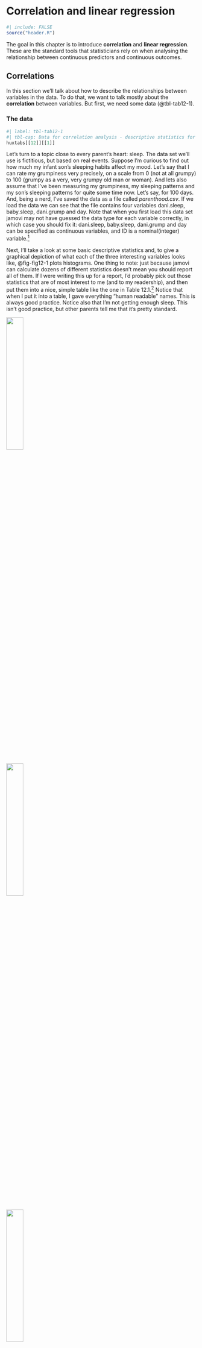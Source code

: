 \placetextbox{0.26}{0.06}{\scriptsize{©2025 D. Foxcroft and D. Navarro,}}
\placetextbox{0.20}{0.05}{\scriptsize{CC BY-NC 4.0}}
\placetextbox{0.70}{0.06}{\scriptsize{\url{https://doi.org/10.11647/OBP.0333/12}}}

# Correlation and linear regression {#sec-Correlation-and-linear-regression}

```r
#| include: FALSE
source("header.R")
```

The goal in this chapter is to introduce **correlation** and **linear regression**. These are the standard tools that statisticians rely on when analysing the relationship between continuous predictors and continuous outcomes.

## Correlations

In this section we'll talk about how to describe the relationships between variables in the data. To do that, we want to talk mostly about the **correlation** between variables. But first, we need some data (@tbl-tab12-1).

### The data

```r
#| label: tbl-tab12-1
#| tbl-cap: Data for correlation analysis - descriptive statistics for the *parenthood* data
huxtabs[[12]][[1]]
```

Let's turn to a topic close to every parent's heart: sleep. The data set we'll use is fictitious, but based on real events. Suppose I'm curious to find out how much my infant son's sleeping habits affect my mood. Let's say that I can rate my grumpiness very precisely, on a scale from 0 (not at all grumpy) to $100$ (grumpy as a very, very grumpy old man or woman). And lets also assume that I've been measuring my grumpiness, my sleeping patterns and my son's sleeping patterns for quite some time now. Let's say, for $100$ days. And, being a nerd, I've saved the data as a file called *parenthood.csv*. If we load the data we can see that the file contains four variables dani.sleep, baby.sleep, dani.grump and day. Note that when you first load this data set jamovi may not have guessed the data type for each variable correctly, in which case you should fix it: dani.sleep, baby.sleep, dani.grump and day can be specified as continuous variables, and ID is a nominal(integer) variable.[^12-correlation-and-linear-regression-1]

[^12-correlation-and-linear-regression-1]: I've noticed that in jamovi you can also specify an 'ID' variable type, but for our purposes it does not matter how we specify the ID variable as we won't be including it in any analyses.

Next, I'll take a look at some basic descriptive statistics and, to give a graphical depiction of what each of the three interesting variables looks like, @fig-fig12-1 plots histograms. One thing to note: just because jamovi can calculate dozens of different statistics doesn't mean you should report all of them. If I were writing this up for a report, I'd probably pick out those statistics that are of most interest to me (and to my readership), and then put them into a nice, simple table like the one in Table 12.1.[^12-correlation-and-linear-regression-2] Notice that when I put it into a table, I gave everything "human readable" names. This is always good practice. Notice also that I'm not getting enough sleep. This isn't good practice, but other parents tell me that it's pretty standard.

[^12-correlation-and-linear-regression-2]: Actually, even that table is more than I'd bother with. In practice most people pick one measure of central tendency, and one measure of variability only.

::: {#fig-fig12-1 layout-ncol="3" layout-valign="bottom" width="90%"}
![](images/fig12-1a.png){#fig-fig12-1a fig-align="left" fig-alt="A histogram displaying the density distribution of baby sleep durations. The bars range from about 3.5 to 12.5 hours of sleep. There is a higher concentration of data points between 7 and 10 hours. The y-axis is labeled 'density' and the x-axis is labeled 'baby.sleep'." width="30%"}

![](images/fig12-1b.png){#fig-fig12-1b fig-align="left" fig-alt="A histogram with labelled axes 'density' on the y-axis and 'dan.sleep' on the x-axis. The histogram has bars of varying heights, peaking between the values 6 and 7 on the x-axis. The bars are shaded in light blue. The background is black." width="30%"}

![](images/fig12-1c.png){#fig-fig12-1c fig-align="left" fig-alt="A histogram displays the density of data points for the variable 'dan.grump'. The x-axis ranges from 40 to 90, and the y-axis is labeled 'density'. The bars show a distribution peaking around 60 and tapering off towards the lower and higher ends." width="30%"}

Histograms from jamovi for the three interesting variables in the *parenthood* data set
:::

### The strength and direction of a relationship

We can draw scatterplots to give us a general sense of how closely related two variables are. Ideally though, we might want to say a bit more about it than that. For instance, let's compare the relationship between baby.sleep and dani.grump (@fig-fig12-1a), left, with that between dani.sleep and dani.grump (@fig-fig12-1b), right. When looking at these two plots side by side, it's clear that the relationship is qualitatively the same in both cases: more sleep equals less grump! However, it's also pretty obvious that the relationship between dani.sleep and dani.grump is stronger than the relationship between baby.sleep and dani.grump. The plot on the right is "neater" than the one on the left. What it feels like is that if you want to predict what my mood is, it'd help you a little bit to know how many hours my son slept, but it'd be more helpful to know how many hours I slept.

::: {#fig-fig12-2 layout-ncol="2" layout-valign="bottom" width="90%"}
![](images/fig12-2a.png){#fig-fig12-2a fig-align="left" fig-alt="Scatter plot showing the relationship between 'Baby sleep (hours)' on the x-axis and 'My grumpiness' on the y-axis. The trend indicates that as the baby sleeps more, grumpiness decreases." width="45%"}

![](images/fig12-2b.png){#fig-fig12-2b fig-align="left" fig-alt="A scatter plot titled 'My grumpiness vs. My sleep (hours)'. The x-axis is labeled 'My sleep (hours)' ranging from 5 to 9, and the y-axis is labeled 'My grumpiness' ranging from 40 to 90. The data points show a negative correlation between sleep and grumpiness." width="45%"}

Scatterplots from jamovi showing the relationship between baby.sleep and dani.grump (left) and the relationship between dani.sleep and dani.grump (right)
:::

In contrast, let's consider the two scatterplots shown in @fig-fig12-3. If we compare the scatterplot of "baby.sleep v dani.grump" (left) to the scatterplot of "baby.sleep v dani.sleep" (right), the overall strength of the relationship is the same, but the direction is different. That is, if my son sleeps more, I get more sleep (positive relationship, right-hand side), but if he sleeps more then I get less grumpy (negative relationship, left-hand side).


::: {#fig-fig12-3 layout-ncol="2" layout-valign="bottom" width="90%"}

![](images/fig12-2a.png){#fig-fig12-3a fig-align="left" fig-alt="Scatter plot showing the relationship between 'Baby sleep (hours)' on the x-axis and 'My grumpiness' on the y-axis. The trend indicates that as the baby sleeps more, grumpiness decreases." width="45%"}

![](images/fig12-3b.png){#fig-fig12-3b fig-align="left" fig-alt="Scatter plot showing the relationship between 'Baby sleep (hours)' on the x-axis and 'My sleep (hours)' on the y-axis. Data points indicate that as the baby's sleep increases from 5 to 12.5 hours, the parent's sleep also tends to increase from 5 to 9 hours." width="45%"}

Scatterplots from jamovi showing the relationship between baby.sleep and dani.grump (left), as compared to the relationship between baby.sleep and dani.sleep (right)
:::


### The correlation coefficient

We can make these ideas a bit more explicit by introducing the idea of a **correlation coefficient** (or, more specifically, Pearson's correlation coefficient), which is traditionally denoted as r. The correlation coefficient between two variables $X$ and $Y$ (sometimes denoted $r_{XY}$ ), which we'll define more precisely in the next section, is a measure that varies from -1 to 1. When $r = -1$ it means that we have a perfect negative relationship, and when $r = 1$ it means we have a perfect positive relationship. When $r = 0$, there's no relationship at all. If you look at @fig-fig12-4, you can see several plots showing what different correlations look like.

\[Additional technical detail[^12-correlation-and-linear-regression-3]\]

[^12-correlation-and-linear-regression-3]: The formula for the Pearson's correlation coefficient can be written in several different ways. I think the simplest way to write down the formula is to break it into two steps. Firstly, let's introduce the idea of a **covariance**. The covariance between two variables $X$ and $Y$ is a generalisation of the notion of the variance and is a mathematically simple way of describing the relationship between two variables that isn't terribly informative to humans: $$Cov(X,Y)=\frac{1}{N-1}\sum_{i=1}^N(X_i-\bar{X})(Y_i-\bar{Y})$$ Because we're multiplying (i.e., taking the "product" of) a quantity that depends on X by a quantity that depends on Y and then averaging,$^a$ you can think of the formula for the covariance as an "average cross product" between $X$ and $Y$. The covariance has the nice property that, if $X$ and $Y$ are entirely unrelated, then the covariance is exactly zero. If the relationship between them is positive (in the sense shown in @fig-fig12-4 then the covariance is also positive, and if the relationship is negative then the covariance is also negative. In other words, the covariance captures the basic qualitative idea of correlation. Unfortunately, the raw magnitude of the covariance isn't easy to interpret as it depends on the units in which $X$ and $Y$ are expressed and, worse yet, the actual units that the covariance itself is expressed in are really weird. For instance, if $X$ refers to the dani.sleep variable (units: hours) and $Y$ refers to the dani.grump variable (units: grumps), then the units for their covariance are $hours \times grumps$. And I have no freaking idea what that would even mean. The Pearson correlation coefficient r fixes this interpretation problem by standardising the covariance, in pretty much the exact same way that the *z*-score standardises a raw score, by dividing by the standard deviation. However, because we have two variables that contribute to the covariance, the standardisation only works if we divide by both standard deviations.$^b$ In other words, the correlation between $X$ and $Y$ can be written as follows: $$r_{XY}=\frac{Cov(X,Y)}{\hat{\sigma}_X\hat{\sigma}_Y}$$<br />---<br />$^a$ Just like we saw with the variance and the standard deviation, in practice we divide by $N - 1$ rather than $N$. <br /> $^b$ This is an oversimplification, but it'll do for our purposes.

```r
#| label: fig-fig12-4
#| fig-height: 7
#| fig-cap: Illustration of the effect of varying the strength and direction of a correlation. In the left-hand column, the correlations are $0, .33, .66$ and $1$. In the right-hand column, the correlations are $0, -.33, -.66$ and $-1$
#| fig-alt: Scatter plots are shown with varying degrees of positive and negative correlations. Positive correlations:- 0, 0.33, 0.66, and 1. Negative correlations:- 0, -0.33, -0.66, and -1. 0 shows no correlation, and 1, -1 show perfect correlations

onePlot <- function( r,n=100 ) {
	sigma <- cbind( c(1,r), c(r,1))
	X <- MASS::mvrnorm(n,c(0,0),sigma, empirical=FALSE)
	ggplot(data.frame(X), aes(x=X[,1], y=X[,2])) +
	  geom_point(col=blueshade, size=.5) +
	  ylab(r) +
	  theme_classic() +
	  theme(
	    axis.text.y = element_blank(),
	    axis.title.y = element_text(vjust=0.5, size=12, angle = 0),
	    axis.ticks.y = element_blank(),
	    axis.line.y = element_blank(),
	    axis.text.x = element_blank(),
	    axis.title.x = element_blank(),
	    axis.ticks.x = element_blank(),
	    axis.line.x = element_blank(),
	    plot.background = element_rect(color = "lightgrey", linewidth = 0.4))
}

onePlot_out <- lapply(c(0, .33, -.33, .66, -.66, 1, -1), function(r)  {
	onePlot(r)
})

tgrob <- ggpubr::text_grob("Positive Correlations", hjust=0.7, vjust=0.7)
plot_01 <- ggpubr::as_ggplot(tgrob)
tgrob <- ggpubr::text_grob("Negative Correlations", hjust=0.7, vjust=0.7)
plot_02 <- ggpubr::as_ggplot(tgrob)



library(patchwork)

theme_border <- theme_gray() +
  theme(plot.background = element_rect(fill = NA, colour = 'black', linewidth = 4))
p1 <- plot_01 + onePlot_out[[1]] + onePlot_out[[2]] + onePlot_out[[4]] + onePlot_out[[6]] +
  plot_layout(ncol = 1, heights = c(1, 4, 4, 4, 4)) + plot_annotation(theme = theme_border)

p2 <- plot_02 +onePlot_out[[1]] + onePlot_out[[3]] + onePlot_out[[5]] + onePlot_out[[7]] +
    plot_layout(ncol = 1, heights = c(1, 4, 4, 4, 4)) + plot_annotation(theme = theme_border)

p3 <- p1 | p2 + plot_annotation(theme = theme_border)
p3

```

By standardising the covariance, not only do we keep all of the nice properties of the covariance discussed earlier, but the actual values of r are on a meaningful scale: r = 1 implies a perfect positive relationship and $r = -1$ implies a perfect negative relationship. I'll expand a little more on this point later, in the section on [Interpreting a correlation]. But before I do, let's look at how to calculate correlations in jamovi.

### Calculating correlations in jamovi

Calculating correlations in jamovi can be done by clicking on the 'Regression' -- 'Correlation Matrix' button. Transfer all four continuous variables across into the box on the right to get the output in @fig-fig12-5.

```r
#| label: fig-fig12-5
#| classes: .enlarge-image
#| fig-cap: A jamovi screenshot showing correlations between variables in the *parenthood.csv* file
#| fig-alt: A jamovi screenshot showing data analysis tools. The main focus is on a Correlation Matrix section with variable labels such as "dan sleep," "baby sleep," and "dan grump." Options for Pearson correlation, significance reporting, and confidence intervals are visible.
knitr::include_graphics("images/fig12-5.png")
```

### Interpreting a correlation

Naturally, in real life you don't see many correlations of $1$. So how should you interpret a correlation of, say, r = $.4$? The honest answer is that it really depends on what you want to use the data for, and on how strong the correlations in your field tend to be. A friend of mine in engineering once argued that any correlation less than $.95$ is completely useless (I think he was exaggerating, even for engineering). On the other hand, there are real cases, even in psychology, where you should really expect correlations that strong. For instance, one of the benchmark data sets used to test theories of how people judge similarities is so clean that any theory that can't achieve a correlation of at least $.9$ really isn't deemed to be successful. However, when looking for (say) elementary correlates of intelligence (e.g., inspection time, response time), if you get a correlation above $.3$ you're doing very very well. In short, the interpretation of a correlation depends a lot on the context. That said, the rough guide in @tbl-tab12-2 is pretty typical.

```r
#| label: tbl-tab12-2
#| tbl-cap: A rough guide to interpreting correlations
huxtabs[[12]][[2]] |>
  add_footnote(text = "*Note that I say a rough guide. There aren't hard and fast rules for what counts as strong or weak relationships. It depends on the context") |>
  set_number_format(value = 2) |>
  set_italic(row=12,,value=TRUE) |>
  set_font_size(row=10,,value=10)

```

However, something that can never be stressed enough is that you should always look at the scatterplot before attaching any interpretation to the data. A correlation might not mean what you think it means. The classic illustration of this is "Anscombe's Quartet" [@Anscombe1973], a collection of four data sets. Each data set has two variables, an $X$ and a $Y$. For all four data sets the mean value for $X$ is $9$ and the mean for $Y$ is $7.5$. The standard deviations for all $X$ variables are almost identical, as are those for the Y variables. And in each case the correlation between $X$ and $Y$ is $r = 0.816$. You can verify this yourself, since I happen to have saved it in a file called *anscombe.csv*.

You'd think that these four data sets would look pretty similar to one another. They do not. If we draw scatterplots of $X$ against $Y$ for all four variables, as shown in @fig-fig12-6, we see that all four of these are spectacularly different to each other. The lesson here, which so very many people seem to forget in real life, is "always graph your raw data" (see @sec-Drawing-graphs).

::: {#fig-fig12-6 layout-nrow=2 width=90%}

![](images/fig12-6a.png){fig-alt="A scatter plot with points showing a positive correlation between X1 and Y1. The X-axis (X1) ranges from 4 to 12, and the Y-axis (Y1) ranges from 4 to 12. Points are mostly clustered in the middle to upper right regions of the graph." width="45%"}
![](images/fig12-6b.png){fig-alt="A scatter plot with X2 on the X-axis (ranging from 4 to 14) and Y2 on the Y-axis (ranging from 2 to 9). The data points depict a parabolic distribution, peaking around X2 value of 10 and Y2 value of 8, and tapering off towards both ends of the X-axis." width="45%"}
![](images/fig12-6c.png){fig-alt="A scatter plot showing a trend of increasing values. The x-axis is labeled 'X3' ranging from 5 to 13, and the y-axis is labeled 'Y3' ranging from 5 to 13. Points form a slightly curved upward trajectory." width="45%"}
![](images/fig12-6d.png){fig-alt="A scatter plot showing points concentrated near the left side of the graph. The x-axis is labeled 'X4' and ranges from 7.5 to 17.5. The y-axis is labeled 'Y4' and ranges from 5 to 12. There is one outlier in the upper right corner at approximately (19, 11.5)." width="45%"}

Anscombe's quartet scatterplots in jamovi. All four of these data sets have a Pearson correlation of $r$ = .816, but they are qualitatively different from one another

:::

### Spearman's rank correlations

The Pearson correlation coefficient is useful for a lot of things, but it does have shortcomings. One issue in particular stands out: what it actually measures is the strength of the linear relationship between two variables. In other words, what it gives you is a measure of the extent to which the data all tend to fall on a single, perfectly straight line. Often, this is a pretty good approximation to what we mean when we say "relationship", and so the Pearson correlation is a good thing to calculate. Sometimes though, it isn't.

One very common situation where the Pearson correlation isn't quite the right thing to use arises when an increase in one variable $X$ really is reflected in an increase in another variable Y , but the nature of the relationship isn't necessarily linear. An example of this might be the relationship between effort and reward when studying for an exam. If you put zero effort ($X$) into learning a subject then you should expect a grade of $0\%$ ($Y$). However, a little bit of effort will cause a massive improvement. Just turning up to lectures means that you learn a fair bit, and if you just turn up to classes and scribble a few things down your grade might rise to 35%, all without a lot of effort. However, you just don't get the same effect at the other end of the scale. As everyone knows, it takes a lot more effort to get a grade of $90\%$ than it takes to get a grade of $55\%$. What this means is that, if I've got data looking at study effort and grades, there's a pretty good chance that Pearson correlations will be misleading.

To illustrate, consider the data plotted in @fig-fig12-7, showing the relationship between hours worked and grade received for 10 students taking some class. The curious thing about this (highly fictitious) data set is that increasing your effort always increases your grade. It might be by a lot or it might be by a little, but increasing effort will never decrease your grade. If we run a standard Pearson correlation, it shows a strong relationship between hours worked and grade received, with a correlation coefficient of $0.91$. However, this doesn't actually capture the observation that increasing hours worked always increases the grade. There's a sense here in which we want to be able to say that the correlation is perfect but for a somewhat different notion of what a "relationship" is. What we're looking for is something that captures the fact that there is a perfect **ordinal relationship** here. That is, if student 1 works more hours than student 2, then we can guarantee that student 1 will get the better grade. That's not what a correlation of $r = .91$ says at all.

```r
#| label: fig-fig12-7
#| fig-cap: The relationship between hours worked and grade received for a toy data set consisting of only 10 students (each dot corresponds to one student). The line through the middle shows the linear relationship between the two variables. This produces a strong Pearson correlation of $r = .91$. However, the interesting thing to note here is that there's actually a perfect monotonic relationship between the two variables. In this toy example, increasing the hours worked always increases the grade received, as illustrated by the solid line. This is reflected in a Spearman correlation of $\rho = 1$. With such a small data set, however, it's an open question as to which version better describes the actual relationship involved
#| fig-alt: A scatter plot with a trend line. The x-axis is labeled "hours" and the y-axis is labeled "grade." Dots represent data points, showing a positive correlation between hours studied and grade achieved, with the trend line ascending from the bottom-left to top-right.

knitr::include_graphics("images/fig12-7.png")
```

How should we address this? Actually, it's really easy. If we're looking for ordinal relationships all we have to do is treat the data as if it were ordinal scale! So, instead of measuring effort in terms of "hours worked", lets rank all $10$ of our students in order of hours worked. That is, student $1$ did the least work out of anyone ($2$ hours) so they get the lowest rank (rank = $1$). Student $4$ was the next laziest, putting in only $6$ hours of work over the whole semester, so they get the next lowest rank (rank = $2$). Notice that I'm using "rank =1" to mean "low rank". Sometimes in everyday language we talk about "rank = $1$" to mean "top rank" rather than "bottom rank". So be careful, you can rank "from smallest value to largest value" (i.e., small equals rank $1$) or you can rank "from largest value to smallest value" (i.e., large equals rank 1). In this case, I'm ranking from smallest to largest, but as it's really easy to forget which way you set things up you have to put a bit of effort into remembering!

Okay, so let's have a look at our students when we rank them from worst to best in terms of effort and reward @tbl-tab12-3.

```r
#| label: tbl-tab12-3
#| tbl-cap: Students ranked in terms of effort and reward
huxtabs[[12]][[3]]
```

Hmm. These are identical. The student who put in the most effort got the best grade, the student with the least effort got the worst grade, etc. As the table above shows, these two rankings are identical, so if we now correlate them we get a perfect relationship, with a correlation of 1.0.

What we've just re-invented is **Spearman's rank order correlation**, usually denoted $\rho$ to distinguish it from the Pearson correlation r. We can calculate Spearman's $\rho$ using jamovi simply by clicking the 'Spearman' check box in the 'Correlation Matrix' screen.

## Scatterplots

**Scatterplots** are a simple but effective tool for visualising the relationship between two variables, like we saw with the figures in the section on [Correlations]. It's this latter application that we usually have in mind when we use the term "scatterplot". In this kind of plot each observation corresponds to one dot. The horizontal location of the dot plots the value of the observation on one variable, and the vertical location displays its value on the other variable. In many situations you don't really have a clear opinion about what the causal relationship is (e.g., does A cause B, or does B cause A, or does some other variable C control both A and B). If that's the case, it doesn't really matter which variable you plot on the x-axis and which one you plot on the y-axis. However, in many situations you do have a pretty strong idea which variable you think is most likely to be causal, or at least you have some suspicions in that direction. If so, then it's conventional to plot the cause variable on the x-axis, and the effect variable on the y-axis. With that in mind, let's look at how to draw scatterplots in jamovi, using the same *parenthood*data set (i.e. *parenthood.csv*) that I used when introducing correlations.

Suppose my goal is to draw a scatterplot displaying the relationship between the amount of sleep that I get (dani.sleep) and how grumpy I am the next day (dani.grump). There are two different ways in which we can use jamovi to get the plot that we're after. The first way is to use the 'Plot' option under the 'Regression' -- 'Correlation Matrix' button, giving us the output shown in @fig-fig12-8. Note that jamovi draws a line through the points, we'll come onto this a bit later in the section on [What is a linear regression model?]. Plotting a scatterplot in this way also allows you to specify 'Densities for variables' and this option adds a density curve showing how the data in each variable is distributed.

```r
#| label: fig-fig12-8
#| classes: .enlarge-image
#| fig-cap: Scatterplot via the 'Correlation Matrix' command in jamovi
#| fig-alt: A jamovi screenshot displaying a correlation matrix analysis. The analysis examines the variables "dan.sleep" and "dan.grump" with options for Pearson and Spearman correlations, covariance, and testing hypotheses. A scatter plot and density plots of the variables are shown.
knitr::include_graphics("images/fig12-8.png")
```

The second way do to it is to use one of the jamovi add-on modules. This module is called 'scatr' and you can install it by clicking on the large '$+$' icon in the top right of the jamovi screen, opening the jamovi library, scrolling down until you find 'scatr' and clicking 'install'. When you have done this, you will find a new 'Scatterplot' command available under the 'Exploration' button. This plot is a bit different than the first way, see @fig-fig12-9, but the important information is the same.

```r
#| label: fig-fig12-9
#| fig-cap: Scatterplot via the 'scatr' add-on module in jamovi
#| fig-alt: A scatter plot showing the relationship between 'dan.grump' and 'dan.sleep'. The x-axis represents 'dan.sleep' ranging from 5 to 9, and the y-axis represents 'dan.grump' ranging from 40 to 90. Data points trend downwards, indicating a negative correlation.
knitr::include_graphics("images/fig12-9.png")
```

### More elaborate options

Often you will want to look at the relationships between several variables at once, using a **scatterplot matrix** (in jamovi via the 'Correlation Matrix' -- 'Plot' command). Just add another variable, for example baby.sleep to the list of variables to be correlated, and jamovi will create a scatterplot matrix for you, just like the one in @fig-fig12-10.

```r
#| label: fig-fig12-10
#| fig-cap: A matrix of scatterplots produced using jamovi
#| fig-alt: A series of scatter plots arranged in a matrix format showing correlations between variables:- dan.sleep, dan.grump, and baby.sleep. Each plot has points and trend lines with grey confidence intervals. The correlation coefficients are labeled on the plots.
knitr::include_graphics("images/fig12-10.png")
```

## What is a linear regression model?

Stripped to its bare essentials, linear regression models are basically a slightly fancier version of the Pearson correlation (see [Correlations]), though as we'll see regression models are much more powerful tools.

Since the basic ideas in regression are closely tied to correlation, we'll return to the *parenthood.csv* file that we were using to illustrate how correlations work. Recall that, in this data set we were trying to find out why Dani is so very grumpy all the time and our working hypothesis was that I'm not getting enough sleep. We drew some scatterplots to help us examine the relationship between the amount of sleep I get and my grumpiness the following day, as in @fig-fig12-9, and as we saw previously this corresponds to a correlation of $r = -.90$, but what we find ourselves secretly imagining is something that looks closer to @fig-fig12-11 (a). That is, we mentally draw a straight line through the middle of the data. In statistics, this line that we're drawing is called a **regression line**. Notice that, since we're not idiots, the regression line goes through the middle of the data. We don't find ourselves imagining anything like the rather silly plot shown in @fig-fig12-11 (b).

```r
#| label: fig-fig12-11
#| fig-cap: Panel (a) shows the sleep-grumpiness scatterplot from @fig-fig12-9 with the best fitting regression line drawn over the top. Not surprisingly, the line goes through the middle of the data. In contrast, panel (b) shows the same data, but with a very poor choice of regression line drawn over the top
#| fig-alt: Two scatter plots compare the fitting of regression lines to the relationship between sleep hours and grumpiness. The left plot shows a strong negative correlation with a steep regression line; the right plot shows a weaker fit and a flatter regression line.

load("data_and_tables/parenthood.Rdata")

p1 <- ggplot(parenthood, aes(dan.sleep, dan.grump)) +
  geom_point(col="darkgrey") +
  geom_smooth(method='lm', se = F, col=blueshade, linewidth=1) +
  ggtitle("The Best Fitting\nRegression Line") +
  xlab("My sleep (hours)\n\n(a)") +
  ylab("My grumpiness (0-100)") +
  theme_classic()

p2 <- ggplot(parenthood, aes(dan.sleep, dan.grump)) +
  geom_point(col="darkgrey") +
  geom_abline(intercept = 80, slope = -3, col=blueshade, linewidth=1) +
  ggtitle("Not The Best Fitting\nRegression Line!") +
  xlab("My sleep (hours)\n\n(b)") +
  ylab("My grumpiness (0-100)") +
  theme_classic()

gridExtra::grid.arrange(p1,p2, ncol=2)

```

This is not highly surprising. The line that I've drawn in @fig-fig12-11 (b) doesn't "fit" the data very well, so it doesn't make a lot of sense to propose it as a way of summarising the data, right? This is a very simple observation to make, but it turns out to be very powerful when we start trying to wrap just a little bit of maths around it. To do so, let's start with a refresher of some high school maths. The formula for a straight line is usually written like this:
$$y=a+bx$$

The two variables are $x$ and $y$, and we have two coefficients, $a$ and $b$.[^12-correlation-and-linear-regression-4] The coefficient $a$ represents the y-intercept of the line, and coefficient $b$ represents the slope of the line. The intercept is interpreted as "the value of y that you get when $x = 0$". Similarly, a slope of b means that if you increase the x-value by 1 unit, then the y-value goes up by b units, and a negative slope means that the y-value would go down rather than up. We use the exact same formula for a regression line. If $Y$ is the outcome variable (the DV) and $X$ is the predictor variable (the $IV$), then the formula that describes our regression is written like this

[^12-correlation-and-linear-regression-4]: Also sometimes written as $y = mx + c$ where $m$ is the slope coefficient and $c$ is the intercept (constant) coefficient:
$$\hat{Y}_i=b_0+b_1X_i$$

Hmm. Looks like the same formula, but there's some extra frilly bits in this version. Let's make sure we understand them. Firstly, notice that I've written $X_i$ and $Y_i$ rather than just plain old $X$ and $Y$ . This is because we want to remember that we're dealing with actual data. In this equation, $X_i$ is the value of predictor variable for the ith observation (i.e., the number of hours of sleep that I got on day i of my little study), and $Y_i$ is the corresponding value of the outcome variable (i.e., my grumpiness on that day). And although I haven't said so explicitly in the equation, what we're assuming is that this formula works for all observations in the data set (i.e., for all i). Secondly, notice that I wrote $\hat{Y}_i$ and not $Y_i$ . This is because we want to make the distinction between the actual data $Y_i$, and the estimate $\hat{Y}_i$ (i.e., the prediction that our regression line is making). Thirdly, I changed the letters used to describe the coefficients from a and $b$ to $b_0$ and $b_1$. That's just the way that statisticians like to refer to the coefficients in a regression model. I've no idea why they chose b, but that's what they did. In any case $b_0$ always refers to the intercept term, and $b_1$ refers to the slope.

Excellent, excellent. Next, I can't help but notice that, regardless of whether we're talking about the good regression line or the bad one, the data don't fall perfectly on the line. Or, to say it another way, the data $Y_i$ are not identical to the predictions of the regression model $\hat{Y}_i$. Since statisticians love to attach letters, names and numbers to everything, let's refer to the difference between the model prediction and that actual data point as a residual, and we'll refer to it as $\epsilon_i$.[^12-correlation-and-linear-regression-5] Written using mathematics, the residuals are defined as

[^12-correlation-and-linear-regression-5]: The $\epsilon$ symbol is the Greek letter epsilon. It's traditional to use $\epsilon_i$ or $e_i$ to denote a residual: $$\epsilon_i=Y_i-\hat{Y}_i$$
which in turn means that we can write down the complete linear regression model as:
$$Y_i=b_0+b_1X_i+\epsilon_i$$

## Estimating a linear regression model

Okay, now let's redraw our pictures but this time I'll add some lines to show the size of the residual for all observations. When the regression line is good, our residuals (the lengths of the solid black lines) all look pretty small, as shown in @fig-fig12-12 (a), but when the regression line is a bad one the residuals are a lot larger, as you can see from looking at @fig-fig12-12 (b). Hmm. Maybe what we "want" in a regression model is *small* residuals. Yes, that does seem to make sense. In fact, I think I'll go so far as to say that the "best fitting" regression line is the one that has the smallest residuals. Or, better yet, since statisticians seem to like to take squares of everything why not say that:

> The estimated regression coefficients, $\hat{b}_0$ and $\hat{b}_1$, are those that minimise the sum of the squared residuals, which we could either write as $\sum_i (Y_i - \hat{Y}_i)^2$ or as $\sum_i \epsilon_i^2$.

```r
#| label: fig-fig12-12
#| fig-cap: A depiction of the residuals associated with the best fitting regression line (panel a), and the residuals associated with a poor regression line (panel b). The residuals are much smaller for the good regression line. Again, this is no surprise given that the good line is the one that goes right through the middle of the data
#| fig-alt: Two scatter plots side by side, both displaying "Grumpiness vs. Sleep" with sleep hours (x-axis) ranging from 0 to 9 and grumpiness (y-axis) ranging from 0 to 100. Each plot has a blue regression line showing a negative correlation. The left plot is labeled "Close tc" and the right plot "Distant tc".


load("data_and_tables/parenthood.Rdata")
fit <- lm(data=parenthood, dan.grump ~ dan.sleep)
parenthood$predicted <- stats::predict(fit)
parenthood$residuals <- stats::residuals(fit)
parenthood <- parenthood |> dplyr::select(dan.grump, dan.sleep, predicted, residuals)
mydat <- parenthood |> tidyr::gather(key = "grp", value = "x", -1, -predicted, -residuals)

p1 <- ggplot(mydat, aes(x = x, y = dan.grump)) +
  stat_smooth(method = "lm", colour = blueshade, se = F) +
  geom_segment(aes(xend = x, yend = predicted), colour = "grey50", alpha = .7) +
  geom_point(aes(fill = residuals), colour = "grey50") +
  ggtitle("Regression Line\nClose to the Data") +
  xlab("My sleep (hours)\n\n(a)") +
  ylab("My grumpiness (0-100)") +
  guides(fill = "none")  +
  theme_classic()


parenthood$predicted <- with(parenthood, predicted <- 80 + -3*dan.sleep)
parenthood$residuals <- with(parenthood, residuals <- dan.sleep - predicted)
parenthood <- parenthood |> dplyr::select(dan.grump, dan.sleep, predicted, residuals)
mydat <- parenthood |> tidyr::gather(key = "grp", value = "x", -1, -predicted, -residuals)

p2 <- ggplot(mydat, aes(x = x, y = dan.grump)) +
  geom_abline(intercept = 80, slope = -3, col=blueshade, linewidth=1) +
  geom_segment(aes(xend = x, yend = predicted), colour = "grey50", alpha = .7) +
  geom_point(aes(fill = residuals), colour = "grey50") +
  ggtitle("Regression Line\nDistant from the Data") +
  xlab("My sleep (hours)\n\n(a)") +
  ylab("My grumpiness (0-100)") +
  guides(fill = "none") +
  theme_classic()

gridExtra::grid.arrange(p1,p2, ncol=2)

```

Yes, yes that sounds even better. And since I've indented it like that, it probably means that this is the right answer. And since this is the right answer, it's probably worth making a note of the fact that our regression coefficients are estimates (we're trying to guess the parameters that describe a population!), which is why I've added the little hats, so that we get $\hat{b}_0$ and $\hat{b}_1$ rather than $b_0$ and $b_1$. Finally, I should also note that, since there's actually more than one way to estimate a regression model, the more technical name for this estimation process is **ordinary least squares (OLS) regression**.

At this point, we now have a concrete definition for what counts as our "best" choice of regression coefficients, $\hat{b}_0$ and $\hat{b}_1$. The natural question to ask next is, if our optimal regression coefficients are those that minimise the sum squared residuals, how do we find these wonderful numbers? The actual answer to this question is complicated and doesn't help you understand the logic of regression.[^12-correlation-and-linear-regression-6] This time I'm going to let you off the hook. Instead of showing you the long and tedious way first and then "revealing" the wonderful shortcut that jamovi provides, let's cut straight to the chase and just use jamovi to do all the heavy lifting.

[^12-correlation-and-linear-regression-6]: Or at least, I'm assuming that it doesn't help most people. But on the off chance that someone reading this is a proper kung fu master of linear algebra (and to be fair, I always have a few of these people in my intro stats class), it will help you to know that the solution to the estimation problem turns out to be $\hat{b} = (X^{'}X)^{-1}X^{'}y$, where $\hat{b}$ is a vector containing the estimated regression coefficients, $X$ is the "design matrix" that contains the predictor variables (plus an additional column containing all ones; strictly $X$ is a matrix of the regressors, but I haven't discussed the distinction yet), and $y$ is a vector containing the outcome variable. For everyone else, this isn't exactly helpful and can be downright scary. However, since quite a few things in linear regression can be written in linear algebra terms, you'll see a bunch of footnotes like this one in this chapter. If you can follow the maths in them, great. If not, ignore it.

### Linear regression in jamovi

To run my linear regression, open up the 'Regression' -- 'Linear Regression' analysis in jamovi, using the *parenthood.csv* data file. Then specify dani.grump as the 'Dependent Variable' and dani.sleep as the variable entered in the 'Covariates' box. This gives the results shown in @fig-fig12-13, showing an intercept $\hat{b}_0 = 125.96$ and the slope $\hat{b}_1 = -8.94$. In other words, the best fitting regression line that I plotted in @fig-fig12-11 has this formula:
$$\hat{Y}_i=125.96+(-8.94 X_i)$$

```r
#| label: fig-fig12-13
#| classes: .enlarge-image
#| fig-cap: A jamovi screenshot showing a simple linear regression analysis
#| fig-alt: A jamovi screenshot showing the interface for conducting linear regression analysis. The interface includes sections for selecting variables, setting covariates and factors, and viewing results such as model fit measures and coefficients.
knitr::include_graphics("images/fig12-13.png")
```

### Interpreting the estimated model

The most important thing to be able to understand is how to interpret these coefficients. Let's start with $\hat{b}_1$, the slope. If we remember the definition of the slope, a regression coefficient of $\hat{b}_1 = -8.94$ means that if I increase $X_i$ by 1, then I'm decreasing $Y_i$ by 8.94. That is, each additional hour of sleep that I gain will improve my mood, reducing my grumpiness by 8.94 grumpiness points. What about the intercept? Well, since $\hat{b}_0$ corresponds to "the expected value of $Y_i$ when $X_i$ equals 0", it's pretty straightforward. It implies that if I get zero hours of sleep ($X_i = 0$) then my grumpiness will go off the scale, to an insane value of ($Y_i = 125.96$). Best to be avoided, I think.

## Multiple linear regression

The simple linear regression model that we've discussed up to this point assumes that there's a single predictor variable that you're interested in, in this case dani.sleep. In fact, up to this point every statistical tool that we've talked about has assumed that your analysis uses one predictor variable and one outcome variable. However, in many (perhaps most) research projects you actually have multiple predictors that you want to examine. If so, it would be nice to be able to extend the linear regression framework to be able to include multiple predictors. Perhaps some kind of **multiple regression** model would be in order?

Multiple regression is conceptually very simple. All we do is add more terms to our regression equation. Let's suppose that we've got two variables that we're interested in; perhaps we want to use both dani.sleep and baby.sleep to predict the dani.grump variable. As before, we let $Y_{i}$ refer to my grumpiness on the i-th day. But now we have two \$ X \$ variables: the first corresponding to the amount of sleep I got and the second corresponding to the amount of sleep my son got. So we'll let $X_{i1}$ refer to the hours I slept on the i-th day and $X_{i2}$ refers to the hours that the baby slept on that day. If so, then we can write our regression model like this:
$$Y_i=b_0+b_1X_{i1}+b_2X_{i2}+\epsilon_i$$

As before, $\epsilon_i$ is the residual associated with the i-th observation, $\epsilon_i = Y_i - \hat{Y}_i$. In this model, we now have three coefficients that need to be estimated: $b_0$ is the intercept, $b_1$ is the coefficient associated with my sleep, and $b_2$ is the coefficient associated with my son's sleep. However, although the number of coefficients that need to be estimated has changed, the basic idea of how the estimation works is unchanged: our estimated coefficients $\hat{b}_0$, $\hat{b}_1$ and $\hat{b}_2$ are those that minimise the sum squared residuals.

### Doing it in jamovi

Multiple regression in jamovi is no different to simple regression. All we have to do is add additional variables to the 'Covariates' box in jamovi. For example, if we want to use both dani.sleep and baby.sleep as predictors in our attempt to explain why I'm so grumpy, then move baby.sleep across into the 'Covariates' box alongside dani.sleep. By default, jamovi assumes that the model should include an intercept. The coefficients we get this time are shown in @tbl-tab12-4.

```r
#| label: tbl-tab12-4
#| tbl-cap: Adding multiple variables as predictors in a regression
huxtabs[[12]][[4]]
```

The coefficient associated with dani.sleep is quite large, suggesting that every hour of sleep I lose makes me a lot grumpier. However, the coefficient for baby.sleep is very small, suggesting that it doesn't really matter how much sleep my son gets. What matters as far as my grumpiness goes is how much sleep I get. To get a sense of what this multiple regression model looks like, @fig-fig12-14 shows a 3D plot that plots all three variables, along with the regression model itself.

```r
#| label: fig-fig12-14
#| fig-cap: A 3D visualisation of a multiple regression model. There are two predictors in the model, dani.sleep and baby.sleep and the outcome variable is dani.grump. Together, these three variables form a 3D space. Each observation (dot) is a point in this space. In much the same way that a simple linear regression model forms a line in 2D space, this multiple regression model forms a plane in 3D space. When we estimate the regression coefficients what we're trying to do is find a plane that is as close to all the blue dots as possible
#| fig-alt: A 3D scatter plot shows a correlation between 'baby.sleep' (x-axis), 'dan.sleep' (y-axis), and 'dan.grump' (z-axis) with multiple data points marked by blue dots. A grid plane intersects the data points, visualizing the relationship among the variables.

load("data_and_tables/parenthood.Rdata")
z <- parenthood$dan.grump
x <- parenthood$baby.sleep
y <- parenthood$dan.sleep

# Compute the linear regression
fit <- lm(z ~ x + y)
# predict values on regular xy grid
grid.lines = 26
x.pred <- seq(min(x), max(x), length.out = grid.lines)
y.pred <- seq(min(y), max(y), length.out = grid.lines)
xy <- expand.grid( x = x.pred, y = y.pred)
z.pred <- matrix(predict(fit, newdata = xy),
                 nrow = grid.lines, ncol = grid.lines)
# predicted (fitted) points for droplines to surface
fitpoints <- predict(fit)
# scatter plot with regression plane
library(plot3D)
scatter3D(x, y, z, pch = 20, cex = 1.2, col = blueshade, colkey = F, colvar = NULL,
    theta = -130, phi = 20, ticktype = "detailed",
    xlab = "\n\nbaby.sleep", ylab = "\n\ndan.sleep", zlab = "\n\ndan.grump",
    surf = list(x = x.pred, y = y.pred, z = z.pred, col="grey",
    facets = NA, fit = fitpoints), main = "")

```

\[Additional technical detail[^12-correlation-and-linear-regression-7]\]

[^12-correlation-and-linear-regression-7]: The formula for the general case: The equation that I gave in the main text shows you what a multiple regression model looks like when you include two predictors. Not surprisingly then, if you want more than two predictors all you have to do is add more $X$ terms and more $b$ coefficients. In other words, if you have $K$ predictor variables in the model then the regression equation look like this: $$Y_i=b_0+(\sum_{k=1}^{K}b_k X_{ik})+\epsilon_i$$

## Quantifying the fit of the regression model

So we now know how to estimate the coefficients of a linear regression model. The problem is, we don't yet know if this regression model is any good. For example, the regression.1 model claims that every hour of sleep will improve my mood by quite a lot, but it might just be rubbish. Remember, the regression model only produces a prediction $\hat{Y}_i$ about what my mood is like, but my actual mood is $Y_i$ . If these two are very close, then the regression model has done a good job. If they are very different, then it has done a bad job.

### The $R^2$ value {#sec-The-R2-value}

Once again, let's wrap a little bit of mathematics around this. Firstly, we've got the sum of the squared residuals:
$$SS_{res}=\sum_i (Y_i-\hat{Y_i})^2$$

which we would hope to be pretty small. Specifically, what we'd like is for it to be very small in comparison to the total variability in the outcome variable:
$$SS_{tot}=\sum_i(Y_i-\bar{Y})^2$$

While we're here, let's calculate these values ourselves, not by hand though. Let's use something like Excel or another standard spreadsheet programme. I have done this by opening up the *parenthood.csv* file in Excel and saving it as parenthood rsquared.xls so that I can work on it. The first thing to do is calculate the $\hat{Y}$ values, and for the simple model that uses only a single predictor we would do the following:

1.  create a new column called 'Y.pred' using the formula '= 125.97 + (-8.94 $\times$ dani.sleep)'.
2.  calculate the SS(resid) by creating a new column called '(Y-Y.pred)\^2' using the formula ' = (dani.grump - Y.pred)\^2 '.
3.  Then, at the bottom of this column calculate the sum of these values, i.e. ' sum( ( Y-Y.pred)\^2 ).
4.  At the bottom of the dani.grump column, calculate the mean value for dani.grump (NB Excel uses the word ' AVERAGE ' rather than 'mean' in its function).
5.  Then create a new column, called ' (Y - mean(Y))\^2 )' using the formula ' = (dani.grump - AVERAGE(dani.grump))\^2 '.
6.  Then, at the bottom of this column calculate the sum of these values, i.e. 'sum( (Y - mean(Y))\^2 )'.
7.  Calculate R.squared by typing into a blank cell the following: '= 1 - (SS(resid) / SS(tot) )'.

This gives a value for $R^2$ of '0.8161018'. The $R^2$ value, sometimes called the **coefficient of determination**[^12-correlation-and-linear-regression-8] has a simple interpretation: it is the proportion of the variance in the outcome variable that can be accounted for by the predictor. So, in this case the fact that we have obtained $R^2 = .816$ means that the predictor (my.sleep) explains $81.6\%$ of the variance in the outcome (my.grump).

[^12-correlation-and-linear-regression-8]: And by "sometimes" I mean "almost never". In practice everyone just calls it "R-squared".

Naturally, you don't actually need to type all these commands into Excel yourself if you want to obtain the $R^2$ value for your regression model. As we'll see later on in the section on [Running the hypothesis tests in jamovi], all you need to do is specify this as an option in jamovi. However, let's put that to one side for the moment. There's another property of $R^2$ that I want to point out.

### The relationship between regression and correlation

At this point we can revisit my earlier claim that regression, in this very simple form that I've discussed so far, is basically the same thing as a correlation. Previously, we used the symbol $r$ to denote a Pearson correlation. Might there be some relationship between the value of the correlation coefficient $r$ and the $R^2$ value from linear regression? Of course there is: the squared correlation $r^2$ is identical to the $R^2$ value for a linear regression with only a single predictor. In other words, running a Pearson correlation is more or less equivalent to running a linear regression model that uses only one predictor variable.

### The adjusted $R^2$ value

One final thing to point out before moving on. It's quite common for people to report a slightly different measure of model performance, known as "adjusted $R^2$". The motivation behind calculating the adjusted $R^2$ value is the observation that adding more predictors into the model will always cause the $R^2$ value to increase (or at least not decrease).

\[Additional technical detail[^12-correlation-and-linear-regression-9]\]

[^12-correlation-and-linear-regression-9]: The adjusted $R^2$ value introduces a slight change to the calculation, as follows. For a regression model with $K$ predictors, fit to a data set containing $N$ observations, the adjusted $R^2$ is: $$\text{adj.}R^2=1-(\frac{SS_{res}}{SS_{tot}} \times \frac{N-1}{N-K-1})$$

This adjustment is an attempt to take the degrees of freedom into account. The big advantage of the adjusted $R^2$ value is that when you add more predictors to the model, the adjusted $R^2$ value will only increase if the new variables improve the model performance more than you'd expect by chance. The big disadvantage is that the adjusted $R^2$ value can't be interpreted in the elegant way that $R^2$ can. $R^2$ has a simple interpretation as the proportion of variance in the outcome variable that is explained by the regression model. To my knowledge, no equivalent interpretation exists for adjusted $R^2$.

An obvious question then is whether you should report $R^2$ or adjusted $R^2$. This is probably a matter of personal preference. If you care more about interpretability, then $R^2$ is better. If you care more about correcting for bias, then adjusted $R^2$ is probably better. Speaking just for myself, I prefer $R^2$. My feeling is that it's more important to be able to interpret your measure of model performance. Besides, as we'll see in [Hypothesis tests for regression models], if you're worried that the improvement in $R^2$ that you get by adding a predictor is just due to chance and not because it's a better model, well we've got hypothesis tests for that.

## Hypothesis tests for regression models

So far we've talked about what a regression model is, how the coefficients of a regression model are estimated, and how we quantify the performance of the model (the last of these, incidentally, is basically our measure of effect size). The next thing we need to talk about is hypothesis tests. There are two different (but related) kinds of hypothesis tests that we need to talk about: those in which we test whether the regression model as a whole is performing significantly better than a null model, and those in which we test whether a particular regression coefficient is significantly different from zero.

### Testing the model as a whole

Okay, suppose you've estimated your regression model. The first hypothesis test you might try is the null hypothesis that there is no relationship between the predictors and the outcome, and the alternative hypothesis that the data are distributed in exactly the way that the regression model predicts.

\[Additional technical detail[^12-correlation-and-linear-regression-10]\]

[^12-correlation-and-linear-regression-10]: Formally, our "null model" corresponds to the fairly trivial "regression" model in which we include 0 predictors and only include the intercept term $b_0$: $H_0:Y_0=b_0+\epsilon_i$ If our regression model has $K$ predictors, the "alternative model" is described using the usual formula for a multiple regression model: $$H_1:Y_i=b_0+(\sum_{k=1}^K b_k X_{ik})+\epsilon_i$$ How can we test these two hypotheses against each other? The trick is to understand that it's possible to divide up the total variance $SStot$ into the sum of the residual variance $SSres$ and the regression model variance $SSmod$. I'll skip over the technicalities, since we'll get to that later when we look at ANOVA in @sec-Comparing-several-means-one-way-ANOVA. But just note that $SS_{mod}=SS_{tot}-SS_{res}$ And we can convert the sums of squares into mean squares by dividing by the degrees of freedom: $$MS_{mod}=\frac{SS_{mod}}{df_{mod}}$$ $$MS_{res}=\frac{SS_{res}}{df_{res}}$$ So, how many degrees of freedom do we have? As you might expect the df associated with the model is closely tied to the number of predictors that we've included. In fact, it turns out that $df_mod = K$. For the residuals the total degrees of freedom is $df_res = N - K - 1$. Now that we've got our mean square values we can calculate an $F$-statistic like this: $$F=\frac{MS_{mod}}{MS_{res}}$$ and the degrees of freedom associated with this are $K$ and $N - K - 1$.

We'll see much more of the $F$-statistic in @sec-Comparing-several-means-one-way-ANOVA, but for now just know that we can interpret large $F$-values as indicating that the null hypothesis is performing poorly in comparison to the alternative hypothesis. In a moment I'll show you how to do the test in jamovi the easy way, but first let's have a look at the tests for the individual regression coefficients.

### Tests for individual coefficients

The $F$-test that we've just introduced is useful for checking that the model as a whole is performing better than chance. If your regression model doesn't produce a significant result for the $F$-test then you probably don't have a very good regression model (or, quite possibly, you don't have very good data). However, while failing this test is a pretty strong indicator that the model has problems, passing the test (i.e., rejecting the null) doesn't imply that the model is good! Why is that, you might be wondering? The answer to that can be found by looking at the coefficients for the [Multiple linear regression] model we have already looked at (@tbl-tab12-4)

I can't help but notice that the estimated regression coefficient for the baby.sleep variable is tiny ($0.01$), relative to the value that we get for dani.sleep ($-8.95$). Given that these two variables are absolutely on the same scale (they're both measured in "hours slept"), I find this illuminating. In fact, I'm beginning to suspect that it's really only the amount of sleep that I get that matters in order to predict my grumpiness. We can re-use a hypothesis test that we discussed earlier, the $t$-test. The test that we're interested in has a null hypothesis that the true regression coefficient is zero ($b = 0$), which is to be tested against the alternative hypothesis that it isn't ($b \neq 0$). That is:
$$H_0:b=0$$ $$H_1:b \neq 0$$

How can we test this? Well, if the central limit theorem is kind to us we might be able to guess that the sampling distribution of $\hat{b}$, the estimated regression coefficient, is a normal distribution with mean centred on $b$. What that would mean is that if the null hypothesis were true, then the sampling distribution of $\hat{b}$ has mean zero and unknown standard deviation. Assuming that we can come up with a good estimate for the standard error of the regression coefficient, $se(\hat{b})$, then we're in luck. That's exactly the situation for which we introduced the one-sample $t$-test back in @sec-Comparing-two-means. So let's define a $t$-statistic like this:
$$t=\frac{\hat{b}}{SE(\hat{b})}$$

I'll skip over the reasons why, but our degrees of freedom in this case are $df = N - K - 1$. Irritatingly, the estimate of the standard error of the regression coefficient, $se(\hat{b})$, is not as easy to calculate as the standard error of the mean that we used for the simpler $t$-tests in @sec-Comparing-two-means. In fact, the formula is somewhat ugly, and not terribly helpful to look at.[^12-correlation-and-linear-regression-11] For our purposes it's sufficient to point out that the standard error of the estimated regression coefficient depends on both the predictor and outcome variables, and it is somewhat sensitive to violations of the homogeneity of variance assumption (discussed shortly).

[^12-correlation-and-linear-regression-11]: For advanced readers only. The vector of residuals is $\epsilon=y - X\hat{b}$. For K predictors plus the intercept, the estimated residual variance is $\hat{\sigma}^2 = \frac{\epsilon^{'}\epsilon}{(N - K - 1)}$. The estimated covariance matrix of the coefficients is $\hat{\sigma}^{2}(X^{'}X)^{-1}$, the main diagonal of which is $se(\hat{b})$, our estimated standard errors.

In any case, this $t$-statistic can be interpreted in the same way as the $t$-statistics that we discussed in @sec-Comparing-two-means. Assuming that you have a two-sided alternative (i.e., you don't really care if b $>$ 0 or b $<$ 0), then it's the extreme values of t (i.e., a lot less than zero or a lot greater than zero) that suggest that you should reject the null hypothesis.

### Running the hypothesis tests in jamovi

To compute all of the statistics that we have talked about so far, all you need to do is make sure the relevant options are checked in jamovi and then run the regression. If we do that, as in @fig-fig12-15, we get a whole bunch of useful output.

```r
#| label: fig-fig12-15
#| classes: .enlarge-image
#| fig-cap: A jamovi screenshot showing a multiple linear regression analysis, with some useful options checked
#| fig-alt: A jamovi screenshot showing Linear Regression analysis results. The interface includes options for configuring the model, viewing the model’s fit measures such as Adjusted R² and AIC, and examining model coefficients such as "state_reg" and "murders".
knitr::include_graphics("images/fig12-15.png")
```

The 'Model Coefficients' at the bottom of the jamovi analysis results shown in @fig-fig12-15 provides the coefficients of the regression model. Each row in this table refers to one of the coefficients in the regression model. The first row is the intercept term, and the later ones look at each of the predictors. The columns give you all of the relevant information. The first column is the actual estimate of $b$ (e.g., $125.97$ for the intercept, and -8.95 for the dani.sleep predictor). The second column is the standard error estimate $\hat{\sigma}_b$. The third and fourth columns provide the lower and upper values for the 95% confidence interval around the $b$ estimate (more on this later). The fifth column gives you the $t$-statistic, and it's worth noticing that in this table $t=\frac{\hat{b}} {se({\hat{b}})}$ every time. Finally, the last column gives you the actual $p$-value for each of these tests.[^12-correlation-and-linear-regression-12]

[^12-correlation-and-linear-regression-12]: Note that, although jamovi has done multiple tests here, it hasn't done a Bonferroni correction or anything (see @sec-Comparing-several-means-one-way-ANOVA). These are standard one-sample $t$-tests with a two-sided alternative. If you want to make corrections for multiple tests, you need to do that yourself.

The only thing that the coefficients table itself doesn't list is the degrees of freedom used in the $t$-test, which is always $N - K - 1$ and is listed in the table at the top of the output, labelled 'Model Fit Measures'. We can see from this table that the model performs significantly better than you'd expect by chance ($F(2,97) = 215.24, p< .001$), which isn't all that surprising: the $R^2 = .81$ value indicate that the regression model accounts for $81\%$ of the variability in the outcome measure (and $82\%$ for the adjusted $R^2$ ). However, when we look back up at the $t$-tests for each of the individual coefficients, we have pretty strong evidence that the baby.sleep variable has no significant effect. All the work in this model is being done by the dani.sleep variable. Taken together, these results suggest that this regression model is actually the wrong model for the data. You'd probably be better off dropping the baby.sleep predictor entirely. In other words, the simple regression model that we started with is the better model.

## Regarding regression coefficients

Before moving on to discuss the assumptions underlying linear regression and what you can do to check if they're being met, there's two more topics I want to briefly discuss, both of which relate to the regression coefficients. The first thing to talk about is calculating confidence intervals for the coefficients. After that, I'll discuss the somewhat murky question of how to determine which predictor is most important.

### Confidence intervals for the coefficients

Like any population parameter, the regression coefficients $b$ cannot be estimated with complete precision from a sample of data; that's part of why we need hypothesis tests. Given this, it's quite useful to be able to report confidence intervals that capture our uncertainty about the true value of $b$. This is especially useful when the research question focuses heavily on an attempt to find out how strongly variable $X$ is related to variable $Y$, since in those situations the interest is primarily in the regression weight $b$.

\[Additional technical detail[^12-correlation-and-linear-regression-13]\]

[^12-correlation-and-linear-regression-13]: Fortunately, confidence intervals for the regression weights can be constructed in the usual fashion $CI(b)=\hat{b} \pm (t_{crit} \times SE(\hat{b}))$ where $se(\hat{b})$ is the standard error of the regression coefficient, and $t_crit$ is the relevant critical value of the appropriate $t$-distribution. For instance, if it's a 95% confidence interval that we want, then the critical value is the $97.5$th quantile of a $t$-distribution with $N -K -1$ degrees of freedom. In other words, this is basically the same approach to calculating confidence intervals that we've used throughout.

In jamovi we had already specified the '95% Confidence interval' as shown in @fig-fig12-15, although we could easily have chosen another value, say a '99% Confidence interval' if that is what we decided on.

### Calculating standardised regression coefficients

One more thing that you might want to do is to calculate "standardised" regression coefficients, often denoted $\beta$. The rationale behind standardised coefficients goes like this. In a lot of situations, your variables are on fundamentally different scales. Suppose, for example, my regression model aims to predict people's $IQ$ scores using their educational attainment (number of years of education) and their income as predictors. Obviously, educational attainment and income are not on the same scales. The number of years of schooling might only vary by 10s of years, whereas income can vary by 10,000s of dollars (or more). The units of measurement have a big influence on the regression coefficients. The $b$ coefficients only make sense when interpreted in light of the units, both of the predictor variables and the outcome variable. This makes it very difficult to compare the coefficients of different predictors. Yet there are situations where you really do want to make comparisons between different coefficients. Specifically, you might want some kind of standard measure of which predictors have the strongest relationship to the outcome. This is what **standardised coefficients** aim to do.

The basic idea is quite simple; the standardised coefficients are the coefficients that you would have obtained if you'd converted all the variables to *z*-scores before running the regression.[^12-correlation-and-linear-regression-14] The idea here is that, by converting all the predictors to *z*-scores, they all go into the regression on the same scale, thereby removing the problem of having variables on different scales. Regardless of what the original variables were, a $\beta$ value of 1 means that an increase in the predictor of 1 standard deviation will produce a corresponding 1 standard deviation increase in the outcome variable. Therefore, if variable $A$ has a larger absolute value of $\beta$ than variable $B$, it is deemed to have a stronger relationship with the outcome. Or at least that's the idea. It's worth being a little cautious here, since this does rely very heavily on the assumption that "a 1 standard deviation change" is fundamentally the same kind of thing for all variables. It's not always obvious that this is true.

[^12-correlation-and-linear-regression-14]: Strictly, you standardise all the *regressors*. That is, every "thing" that has a regression coefficient associated with it in the model. For the regression models that I've talked about so far, each predictor variable maps onto exactly one regressor, and vice versa. However, that's not actually true in general and we'll see some examples of this later in @sec-Factorial-ANOVA. But, for now we don't need to care too much about this distinction.

\[Additional technical detail[^12-correlation-and-linear-regression-15]\]

[^12-correlation-and-linear-regression-15]: Leaving aside the interpretation issues, let's look at how it's calculated. What you could do is standardise all the variables yourself and then run a regression, but there's a much simpler way to do it. As it turns out, the $\beta$ coefficient for a predictor $X$ and outcome $Y$ has a very simple formula, namely $\beta_X=b_X \times \frac{\sigma_X}{\sigma_Y}$ where $\sigma_X$ is the standard deviation of the predictor, and $\sigma_Y$ is the standard deviation of the outcome variable $Y$. This makes matters a lot simpler.

To make things even simpler, jamovi has an option that computes the $\beta$ coefficients for you using the 'Standardized estimate' checkbox in the 'Model Coefficients' options, see results in @fig-fig12-16.

```r
#| label: fig-fig12-16
#| classes: .enlarge-image
#| fig-cap: Standardised coefficients, with 95% confidence intervals, for multiple linear regression
#| fig-alt: A jamovi screenshot showing a Linear Regression analysis. The interface includes sections for variables, model fit measures, model coefficients, omnibus test, and references. There are also options for ANOVA, Frequencies, and Factor Analysis.
knitr::include_graphics("images/fig12-16.png")
```

These results clearly show that the dani.sleep variable has a much stronger effect than the baby.sleep variable. However, this is a perfect example of a situation where it would probably make sense to use the original coefficients b rather than the standardised coefficients $\beta$. After all, my sleep and the baby's sleep are already on the same scale: number of hours slept. Why complicate matters by converting these to *z*-scores?

## Assumptions of regression

The linear regression model that I've been discussing relies on several assumptions. In [Model checking](#sec-Model-checking) we'll talk a lot more about how to check that these assumptions are being met, but first let's have a look at each of them.

-   **L**inearity. A pretty fundamental assumption of the linear regression model is that the relationship between $X$ and $Y$ actually is linear! Regardless of whether it's a simple regression or a multiple regression, we assume that the relationships involved are linear.
-   **I**ndependence: residuals are independent of each other. This is really just a "catch all" assumption, to the effect that "there's nothing else funny going on in the residuals". If there is something weird (e.g., the residuals all depend heavily on some other unmeasured variable) going on, it might screw things up. Independence isn't something that you can check directly and specifically with diagnostic tools, but if your regression diagnostics are messed up then think carefully about the independence of your observations and residuals.
-   **N**ormality. Like many of the models in statistics, basic simple or multiple linear regression relies on an assumption of normality. Specifically, it assumes that the residuals are normally distributed. It's actually okay if the predictors $X$ and the outcome $Y$ variables are non-normal, so long as the residuals $\epsilon$ are normal. See the [Checking the normality of the residuals] section.
-   **E**quality (or "homogeneity") of variance. Strictly speaking, the regression model assumes that each residual $\epsilon_i$ is generated from a normal distribution with mean 0, and (more importantly for the current purposes) with a standard deviation $\sigma$ that is the same for every single residual. In practice, it's impossible to test the assumption that every residual is identically distributed. Instead, what we care about is that the standard deviation of the residual is the same for all values of $\hat{Y}$, and (if we're being especially diligent) all values of every predictor $X$ in the model.

So, we have four main assumptions for linear regression (that neatly form the acronym **LINE**). And there are also a couple of other things we should also check for:

-   Uncorrelated predictors. The idea here is that, in a multiple regression model, you don't want your predictors to be too strongly correlated with each other. This isn't "technically" an assumption of the regression model, but in practice it's required. Predictors that are too strongly correlated with each other (referred to as "collinearity") can cause problems when evaluating the model. See [Checking for collinearity] section.
-   No "bad" outliers. Again, not actually a technical assumption of the model (or rather, it's sort of implied by all the others), but there is an implicit assumption that your regression model isn't being too strongly influenced by one or two anomalous data points because this raises questions about the adequacy of the model and the trustworthiness of the data in some cases. See the section on [Outliers and anomalous data].

## Model checking {#sec-Model-checking}

The main focus of this section is **regression diagnostics**, a term that refers to the art of checking that the assumptions of your regression model have been met, figuring out how to fix the model if the assumptions are violated, and generally to check that nothing "funny" is going on. I refer to this as the "art" of model checking with good reason. It's not easy, and while there are a lot of easily available tools that you can use to diagnose and maybe even cure the problems that affect your model (if there are any, that is!), you really do need to exercise a certain amount of judgement when doing this.

In this section I describe several different things you can do to check that your regression model is doing what it's supposed to. It doesn't cover the full space of things you could do, but it's still much more detailed than what is often done in practice -- unfortunately! But it's important that you get a sense of what tools are at your disposal, so I'll try to introduce a bunch of them here. Finally, I should note that this section draws quite heavily from @Fox2011, the book associated with the "car" package that is used to conduct regression analysis in $R$. The "car" package is notable for providing some excellent tools for regression diagnostics, and the book itself talks about them in an admirably clear fashion. I don't want to sound too gushy about it, but I do think that @Fox2011 is well worth reading, even if some of the advanced diagnostic techniques are only available in "R" and not jamovi.

### Three kinds of residuals

The majority of regression diagnostics revolve around looking at the residuals, and there are several different kinds of residual that we might consider. In particular, the following three kinds of residuals are referred to in this section: "ordinary residuals", "standardised residuals", and "Studentised residuals". There is a fourth kind that you'll see referred to in some of the Figures, and that's the "Pearson residual". However, for the models that we're talking about in this chapter the Pearson residual is identical to the ordinary residual.

The first and simplest kind of residuals that we care about are **ordinary residuals**. These are the actual raw residuals that I've been talking about throughout this chapter so far. The ordinary residual is just the difference between the predicted value $\hat{Y}_i$ and the observed value $Y_i$. I've been using the notation $\epsilon_i$ to refer to the i-th ordinary residual and so, with this in mind, we have the very simple equation:
$$\epsilon_i=Y_i-\hat{Y_i}$$

This is of course what we saw earlier, and unless I specifically refer to some other kind of residual, this is the one I'm talking about. So there's nothing new here. I just wanted to repeat myself. One drawback to using ordinary residuals is that they're always on a different scale, depending on what the outcome variable is and how good the regression model is. That is, unless you've decided to run a regression model without an intercept term, the ordinary residuals will have mean 0 but the variance is different for every regression. In a lot of contexts, especially where you're only interested in the pattern of the residuals and not their actual values, it's convenient to estimate the **standardised residuals**, which are normalised in such a way as to have a standard deviation of 1.

\[Additional technical detail[^12-correlation-and-linear-regression-16]\]

[^12-correlation-and-linear-regression-16]: The way we calculate these is to divide the ordinary residual by an estimate of the (population) standard deviation of these residuals. For technical reasons, the formula for this is: $$\epsilon_i^{'}=\frac{\epsilon_i}{\hat{\sigma}\sqrt{1-h_i}}$$ where $\hat{\sigma}$ in this context is the estimated population standard deviation of the ordinary residuals, and $h_i$ is the "hat value" of the $i$th observation. I haven't explained hat values to you yet, so this won't make a lot of sense. For now, it's enough to interpret the standardised residuals as if we'd converted the ordinary residuals to *z*-scores.

The third kind of residuals are **Studentised residuals** (also called "jackknifed residuals") and they're even fancier than standardised residuals. Again, the idea is to take the ordinary residual and divide it by some quantity in order to estimate some standardised notion of the residual.[^12-correlation-and-linear-regression-17]

[^12-correlation-and-linear-regression-17]: The formula for doing the calculations this time is subtly different $\epsilon _i^*=\frac{\epsilon_i}{\hat{\sigma}_{(-i)}\sqrt{1-h_i}}$ Notice that our estimate of the standard deviation here is written $\hat{\sigma}_{(-i)}$. What this corresponds to is the estimate of the residual standard deviation that you would have obtained if you just deleted the $i$th observation from the data set. This sounds like the sort of thing that would be a nightmare to calculate, since it seems to be saying that you have to run $N$ new regression models (even a modern computer might grumble a bit at that, especially if you've got a large data set). Fortunately, this standard deviation estimate is actually given by the following equation: $\hat{\sigma}_{(-i)}= \hat{\sigma}\sqrt{\frac{N-K-1-{\epsilon_i^{'}}^2}{N-K-2}}$.

Before moving on, I should point out that you don't often need to obtain these residuals yourself, even though they are at the heart of almost all regression diagnostics. Most of the time the various options that provide the diagnostics, or assumption checks, will take care of these calculations for you. Even so, it's always nice to know how to actually get hold of these things yourself in case you ever need to do something non-standard.

### Checking the linearity of the relationship

We should check for the linearity of the relationships between the predictors and the outcomes. There's a few different things that you might want to do in order to check this. Firstly, it never hurts to just plot the relationship between the predicted values $\hat{Y}_i$ and the observed values $Y_i$ for the outcome variable, as illustrated in @fig-fig12-17. To draw this in jamovi we saved the predicted values to the dataset, and then drew a scatterplot of the observed against the predicted (fitted) values. This gives you a kind of "big picture view" -- if this plot looks approximately linear, then we're probably not doing too badly (though that's not to say that there aren't problems). However, if you can see big departures from linearity here, then it strongly suggests that you need to make some changes.

```r
#| label: fig-fig12-17
#| fig-cap: jamovi plot of the predicted values against the observed values of the outcome variable. A straight(-ish) line is what we are hoping to see here. This looks pretty good, suggesting that there is nothing grossly wrong
#| fig-alt: A scatter plot with the x-axis labeled "My grumpiness" and the y-axis labeled "Predicted values." The plot has numerous scattered data points, mostly clustered between 40-90 on the x-axis and 40-80 on the y-axis. A trend line shows a positive correlation.
knitr::include_graphics("images/fig12-17.png")
```

In any case, in order to get a more detailed picture it's often more informative to look at the relationship between the predicted values and the residuals themselves. Again, in jamovi you can save the residuals to the dataset and then draw a scatterplot of the predicted values against the residual values, as in @fig-fig12-18. As you can see, not only does it draw the scatterplot showing the predicted value against the residuals, you can also plot a line through the data that shows the relationship between the two. Ideally, this should be a straight, perfectly horizontal line. In practice, we're looking for a reasonably straight or flat line. This is a matter of judgement.

```r
#| label: fig-fig12-18
#| fig-cap: jamovi plot of the predicted values against the residuals, with a line showing the relationship between the two. If this is horizontal and straight(-ish), then we can feel reasonably confident that the "average residual" for all "predicted values" is more or less the same.
#| fig-alt: A scatter plot shows residuals versus predicted values with a non-linear trend. Residuals range from -10 to 10, and predicted values range from 45 to 85. Data points are scattered around a fitted curve that starts flat, dips slightly, and rises towards the end.
knitr::include_graphics("images/fig12-18.png")
```

Somewhat more advanced versions of the same plot is produced by checking 'Residuals plots' in the regression analysis 'Assumption checks' options in jamovi. These are useful not only for checking linearity, but also for checking normality and equality of variance assumptions, and we look at these in more detail in @sec-Checking-the-normality-of-the-residuals. This option not only draws plots comparing the predicted values to the residuals, it does so for each individual predictor.

### Checking the normality of the residuals {#sec-Checking-the-normality-of-the-residuals}

Like many of the statistical tools we've discussed in this book, regression models rely on a normality assumption. In this case, we assume that the residuals are normally distributed. The first thing we can do is draw a QQ-plot via the 'Assumption Checks' -- 'Assumption Checks' -- 'Q-Q plot of residuals' option. The output is shown in @fig-fig12-19, showing the standardised residuals plotted as a function of their theoretical quantiles according to the regression model.

```r
#| label: fig-fig12-19
#| fig-cap: Plot of the theoretical quantiles according to the model, against the quantiles of the standardised residuals, produced in jamovi
#| fig-alt: Q-Q plot titled "Assumption Checks" showing standardized residuals along the y-axis and theoretical quantiles along the x-axis. Points closely follow the 45-degree reference line, indicating that the residuals follow a normal distribution.
knitr::include_graphics("images/fig12-19.png")
```

Another thing we should check is the relationship between the predicted (fitted) values and the residuals themselves. We can get jamovi to do this using the 'Residuals Plots' option, which provides a scatterplot for each predictor variable, the outcome variable, and the predicted values against residuals, see @fig-fig12-20. In these plots we are looking for a fairly uniform distribution of dots, with no clear bunching or patterning of the dots. Looking at these plots, there is nothing particularly worrying as the dots are fairly evenly spread across the whole plot. There may be a little bit of non-uniformity in plot (b), but it is not a strong deviation and probably not worth worrying about.


::: {#fig-fig12-20 layout-nrow=2 width=90%}

![](images/fig12-20a.png){fig-alt="Scatter plot showing residuals versus fitted values. The x-axis is labeled 'Fitted' and the y-axis is labeled 'Residuals'. Data points are scattered across the plot, with residuals ranging from approximately -10 to 10 and fitted values between 50 and 80." width="45%"}
![](images/fig12-20b.png){fig-alt="A scatter plot titled 'My grumpiness' on the x-axis and 'Residuals' on the y-axis. Data points are dispersed, showing a positive correlation between grumpiness (ranging from 40 to 90) and residuals (ranging from -10 to 10)." width="45%"}
![](images/fig12-20c.png){fig-alt="A scatter plot shows residuals on the vertical axis ranging from -10 to 10 and baby's sleep (hours) on the horizontal axis ranging from 4 to 12 hours. Numerous data points are dispersed across the plot, displaying no clear pattern or trend." width="45%"}
![](images/fig12-20d.png){fig-alt="A scatter plot titled 'My sleep (hours) vs Residuals' showing data points representing residual values against the number of hours slept, ranging from 5 to 9 hours. Residuals vary roughly between -10 and 10, with no clear pattern or trend visible." width="45%"}

Residuals plots produced in jamovi

:::

If we were worried, then in a lot of cases the solution to this problem (and many others) is to transform one or more of the variables. We discussed the basics of variable transformation in @sec-Transforming-and-recoding-a-variable, but I do want to make special note of one additional possibility that I didn't explain fully earlier: the Box-Cox transform. The Box-Cox function is a fairly simple one and it's very widely used.[^12-correlation-and-linear-regression-21]

[^12-correlation-and-linear-regression-21]: $f(x,\lambda)=\frac{x^{\lambda}-1}{\lambda}$ for all values of $\lambda$ except $\lambda = 0$. When $\lambda = 0$ we just take the natural logarithm (i.e., ln($x$).

You can calculate it using the BOXCOX function in the 'Compute' variables screen in jamovi.

### Checking equality of variance

The regression models that we've talked about all make an equality (i.e.homogeneity) of variance assumption: the variance of the residuals is assumed to be constant. To plot this in jamovi first we need to calculate the square root of the (absolute) size of the residual[^Correlation-and-regression-22] and then plot this against the predicted values, as in @fig-fig12-21. Note that this plot actually uses the standardised residuals rather than the raw ones, but it's immaterial from our point of view. What we're looking to see here is a straight, horizontal line running through the middle of the plot.[^Correlation-and-linear-regression-23]

```r
#| label: fig-fig12-21
#| fig-cap: jamovi plot of the predicted values (model predictions) against the square root of the absolute standardised residuals. This plot is used to diagnose violations of homogeneity of variance. If the variance is really constant, then the line through the middle should be horizontal and flat(-ish).
#| fig-alt: Scatter plot showing the relationship between predicted values (x-axis) and SQR residuals (y-axis). The plot includes scattered data points and a smoothed trend line indicating the general pattern of the data. Predicted values range from 45 to 85, SQR Residuals from 0.5 to 3.5.
knitr::include_graphics("images/fig12-21.png")
```

[^Correlation-and-regression-22]: In jamovi, you can compute this new variable using the formula 'SQRT(ABS(Residuals))'.

[^Correlation-and-linear-regression-23]: It's a bit beyond the scope of this chapter to talk about how to deal with violations of homogeneity of variance, but I'll give you a quick sense of what you need to consider. The **main** thing to worry about, if homogeneity of variance is violated, is that the standard error estimates associated with the regression coefficients are no longer entirely reliable, and so your $t$-tests for the coefficients aren't quite right either. A simple fix to the problem is to make use of a "heteroscedasticity corrected covariance matrix" when estimating the standard errors. These are often called **_sandwich estimators_**, and these can be estimated in $R$ (but not directly in jamovi).

### Checking for collinearity

Another regression diagnostic is provided by **variance inflation factors** (VIFs), which are useful for determining whether or not the predictors in your regression model are too highly correlated with each other. There is a variance inflation factor associated with each predictor $X_k$ in the model.[^12-correlation-and-linear-regression-24]

[^12-correlation-and-linear-regression-24]: The formula for the $k$-th VIF is: $VIF_k=\frac{1}{1-R^2_{(-k)}}$ where $R^2_{(-k)}$ refers to R-squared value you would get if you ran a regression using $X_k$ as the outcome variable, and all the other $X$ variables as the predictors. The idea here is that $R^2_{(-k)}$ is a very good measure of the extent to which $X_k$ is correlated with all the other variables in the model. Better yet, the square root of the VIF is pretty interpretable: it tells you how much wider the confidence interval for the corresponding coefficient $b_k$ is, relative to what you would have expected if the predictors are all nice and uncorrelated with one another.

If you've only got two predictors, the VIF values are always going to be the same, as we can see if we click on the 'Collinearity' checkbox in the 'Regression' -- 'Assumptions' options in jamovi. For both dani.sleep and baby.sleep the VIF is $1.65$. And since the square root of $1.65$ is $1.28$, we see that the correlation between our two predictors isn't causing much of a problem.

To give a sense of how we could end up with a model that has bigger collinearity problems, suppose I were to run a much less interesting regression model, in which I tried to predict the day on which the data were collected, as a function of all the other variables in the data set. To see why this would be a bit of a problem, let's have a look at the correlation matrix for all four variables (@fig-fig12-22).

```r
#| label: fig-fig12-22
#| classes: .enlarge-image
#| fig-cap: Correlation matrix in jamovi for all four variables
#| fig-alt: A correlation matrix table showing the relationships between variables:- "My grumpiness," "Baby's sleep (hours)," "My sleep (hours)," and "day." Notable correlations include -0.57 between "My grumpiness" and "Baby's sleep" and 0.63 between "My sleep" and "Baby's sleep.
knitr::include_graphics("images/fig12-22.png")
```

We have some fairly large correlations between some of our predictor variables! When we run the regression model and look at the VIF values, we see that the collinearity is causing a lot of uncertainty about the coefficients. First, run the regression, as in @fig-fig12-23 and you can see from the VIF values that, yep, that's some mighty fine collinearity there.

```r
#| label: fig-fig12-23
#| classes: .enlarge-image
#| fig-cap: Collinearity statistics for multiple regression, produced in jamovi
#| fig-alt: A jamovi screenshot displaying a linear regression analysis. The analysis includes model fit measures, coefficients, and assumption checks. Options to select variables, covariates, and factors are visible on the left sidebar.
knitr::include_graphics("images/fig12-23.png")
```


### Outliers and anomalous data

One danger that you can run into with linear regression models is that your analysis might be disproportionately sensitive to a smallish number of "unusual" or "anomalous" observations. I discussed this idea previously in @sec-Using-box-plots-to-detect-outliers in the context of discussing the outliers that get automatically identified by the boxplot option under 'Exploration' -- 'Descriptives', but this time we need to be much more precise. In the context of linear regression, there are three conceptually distinct ways in which an observation might be called "anomalous". All three are interesting, but they have rather different implications for your analysis.

The first kind of unusual observation is an **outlier**. The definition of an outlier (in this context) is an observation that is very different from what the regression model predicts. An example is shown in @fig-fig12-24. In practice, we operationalise this concept by saying that an outlier is an observation that has a very large residual, $\epsilon_i^*$. Outliers are interesting: a big outlier might correspond to junk data, e.g., the variables might have been recorded incorrectly in the data set, or some other defect may be detectable. Note that you shouldn't throw an observation away just because it's an outlier. But the fact that it's an outlier is often a cue to look more closely at that case and try to find out why it's so different.

```r
#| label: fig-fig12-24
#| fig-cap: An illustration of outliers. The solid line shows the regression line with the anomalous outlier observation included. The dashed line plots the regression line estimated without the anomalous outlier observation included. The vertical line from the outlier point to the dashed regression line illustrates the large residual error for the outlier. The outlier has an unusual value on the outcome (y-axis location) but not the predictor (x-axis location), and lies a long way from the regression line
#| fig-alt: A scatter plot with blue dots representing data points, an outlier marked near the top-left region. A solid line shows the regression line, while a dashed line shows the ideal line. The X-axis is labeled 'Predictor' and the Y-axis is labeled 'Outcome'. A vertical line from an outlier point to the dashed regression line illustrates the large residual error for the outlier. 

dat <- data.frame(x=c(2,   2.1, 3.3, 3.7, 4.2,  4.3, 4.5, 4.7, 4.9, 5.1, 5.2, 5.4, 5.8, 6.6),
                  y=c(2.2, 1.7, 3.9, 3.8, 3.95, 11,  3.5, 3.7, 5.1, 5.2, 3.9, 4,   6,  6.4))

dat2 <- data.frame(x=c(2,   2.1, 3.3, 3.7, 4.2,  4.5, 4.7, 4.9, 5.1, 5.2, 5.4, 5.8, 6.6),
                   y=c(2.2, 1.7, 3.9, 3.8, 3.95, 3.5, 3.7, 5.1, 5.2, 3.9, 4,   6,   6.4))
fit <- lm(data=dat2, y ~ x)
yendpoint <- predict(fit, newdata = data.frame(x=c(4.3)))

ggplot(dat, aes(x=x, y=y)) +
  geom_point(col=blueshade, size=3) +
  geom_smooth(method=lm, se=F, fullrange=T, col="black", linewidth=0.8) +
  geom_smooth(data=dat2, method=lm, se=F, fullrange=T, linetype = 'dashed', col="black", linewidth=0.4) +
  geom_segment(x=4.3, y=10.85, xend=4.3, yend=yendpoint, col="darkgrey", linewidth = 0.4) +
  annotate(geom="text", label="Outlier", x=3.7, y=11) +
  xlim(1,12) +
  ylim(1,12) +
  xlab("\nPredictor") +
  ylab("Outcome\n") +
  theme_classic() +
  theme(
    axis.text.y = element_blank(),
    axis.text.x = element_blank())

```

The second way in which an observation can be unusual is if it has high **leverage**, which happens when the observation is very different from all the other observations. This doesn't necessarily have to correspond to a large residual. If the observation happens to be unusual on all variables in precisely the same way, it can actually lie very close to the regression line. An example of this is shown in @fig-fig12-24. The leverage of an observation is operationalised in terms of its hat value, usually written $h_i$. The formula for the hat value is rather complicated[^12-correlation-and-linear-regression-25] but its interpretation is not: $h_i$ is a measure of the extent to which the i-th observation is "in control" of where the regression line ends up going.

[^12-correlation-and-linear-regression-25]: Again, for the linear algebra fanatics: the "hat matrix" is defined to be that matrix $H$ that converts the vector of observed values $y$ into a vector of predicted values $\hat{y}$, such that $\hat{y} = Hy$. The name comes from the fact that this is the matrix that "puts a hat on y". The hat value of the i-th observation is the i-th diagonal element of this matrix (so technically I should be writing it as $h_{ii}$ rather than $h_i$). And here's how it's calculated: $H = X(X^{'}X)^{1}X^{'}$.

```r
#| label: fig-fig12-25
#| fig-cap: An illustration of high leverage points. The anomalous observation in this case is unusual both in terms of the predictor (x-axis) and the outcome (y-axis), but this unusualness is highly consistent with the pattern of correlations that exists among the other observations. The observation falls very close to the regression line and does not distort it by very much
#| fig-alt: A scatter plot with blue dots showing the relationship between a predictor and an outcome. A solid black regression line trends upwards, with one point labeled "High leverage" noticeably distant from the other points. A dashed line represents an alternate linear fit.


dat <- data.frame(x=c(2,   2.1, 3.3, 3.7, 4.2,  4.5, 4.7, 4.9, 5.1, 5.2, 5.4, 5.8, 6.6, 10),
                  y=c(2.2, 1.7, 3.9, 3.8, 3.95, 3.5, 3.7, 5.1, 5.2, 3.9, 4,   6,   6.4, 9.8))
dat2 <- data.frame(x=c(2,   2.1, 3.3, 3.7, 4.2,  4.5, 4.7, 4.9, 5.1, 5.2, 5.4, 5.8, 6.6),
                   y=c(2.2, 1.7, 3.9, 3.8, 3.95, 3.5, 3.7, 5.1, 5.2, 3.9, 4,   6,   6.4))
fit <- lm(data=dat2, y ~ x)
yendpoint <- predict(fit, newdata = data.frame(x=c(10)))

ggplot(dat, aes(x=x, y=y)) +
  geom_point(col=blueshade, size=3) +
  geom_smooth(method=lm, se=F, fullrange=T, col="black", linewidth=0.8) +
  geom_smooth(data=dat2, fullrange=T, method=lm, se=F, linetype = 'dashed', col="black", linewidth=0.4) +
  geom_segment(x=10, y=9.65, xend=10, yend=yendpoint, col="darkgrey", linewidth = 0.4) +
  annotate(geom="text", label="High leverage", x=9.3, y=10.6) +
  xlim(1,12) +
  ylim(1,12) +
  xlab("\nPredictor") +
  ylab("Outcome\n") +
  theme_classic() +
  theme(
    axis.text.y = element_blank(),
    axis.text.x = element_blank())

```

In general, if an observation lies far away from the other ones in terms of the predictor variables, it will have a large hat value (as a rough guide, high leverage is when the hat value is more than 2-3 times the average; and note that the sum of the hat values is constrained to be equal to $K + 1$). High leverage points are also worth looking at in more detail, but they're much less likely to be a cause for concern unless they are also outliers.

This brings us to our third measure of unusualness, the **influence** of an observation. A high influence observation is an outlier that has high leverage. That is, it is an observation that is very different to all the other ones in some respect, and also lies a long way from the regression line. This is illustrated in @fig-fig12-26. Notice the contrast to the previous two figures. Outliers don't move the regression line much and neither do high leverage points. But something that is both an outlier and has high leverage, well that has a big effect on the regression line. That's why we call these points high influence, and it's why they're the biggest worry. We operationalise influence in terms of a measure known as **Cook's distance**.[^12-correlation-and-linear-regression-26]

[^12-correlation-and-linear-regression-26]: $D_i=\frac{{\epsilon_i^*}^2}{K+1} \times \frac{h_i}{1-h_i}$ Notice that this is a multiplication of something that measures the outlier-ness of the observation (the bit on the left), and something that measures the leverage of the observation (the bit on the right).

```r
#| label: fig-fig12-26
#| fig-cap: An illustration of high influence points. In this case, the anomalous observation is highly unusual on the predictor variable (x-axis), and falls a long way from the regression line. As a consequence, the regression line is highly distorted, even though (in this case) the anomalous observation is entirely typical in terms of the outcome variable (y-axis)
#| fig-alt: Scatter plot showing a linear relationship between Predictor (x-axis) and Outcome (y-axis). Points are scattered around a solid black regression line. One outlier, labeled "High influence," has a vertical distance to the regression line connected by a dashed line.


dat <- data.frame(x=c(2,   2.1, 3.3, 3.7, 4.2,  4.5, 4.7, 4.9, 5.1, 5.2, 5.4, 5.8, 6.6, 10),
                  y=c(2.2, 1.7, 3.9, 3.8, 3.95, 3.5, 3.7, 5.1, 5.2, 3.9, 4,   6,   6.4, 4))
dat2 <- data.frame(x=c(2,   2.1, 3.3, 3.7, 4.2,  4.5, 4.7, 4.9, 5.1, 5.2, 5.4, 5.8, 6.6),
                   y=c(2.2, 1.7, 3.9, 3.8, 3.95, 3.5, 3.7, 5.1, 5.2, 3.9, 4,   6,   6.4))
fit <- lm(data=dat2, y ~ x)
yendpoint <- predict(fit, newdata = data.frame(x=c(10)))

ggplot(dat, aes(x=x, y=y)) +
  geom_point(col=blueshade, size=3) +
  geom_smooth(method=lm, se=F, fullrange=T, col="black", linewidth=0.8) +
  geom_smooth(data=dat2, fullrange=T, method=lm, se=F, linetype = 'dashed', col="black", linewidth=0.4) +
  geom_segment(x=10, y=4.1, xend=10, yend=yendpoint, col="darkgrey", linewidth = 0.4) +
  annotate(geom="text", label="High influence", x=10.3, y=3.4) +
  xlim(1,12) +
  ylim(1,12) +
  xlab("\nPredictor") +
  ylab("Outcome\n") +
  theme_classic() +
  theme(
    axis.text.y = element_blank(),
    axis.text.x = element_blank())

```

In order to have a large Cook's distance an observation must be a fairly substantial outlier and have high leverage. As a rough guide, Cook's distance greater than 1 is often considered large (that's what I typically use as a quick and dirty rule).

In jamovi, information about Cook's distance can be calculated by clicking on the 'Cook's Distance' checkbox in the 'Assumption Checks' -- 'Data Summary' options. When you do this, for the multiple regression model we have been using as an example in this chapter, you get the results as shown in @fig-fig12-27.

```r
#| label: fig-fig12-27
#| fig-cap: jamovi output showing the table for the Cooks distance statistics
#| fig-alt: A data summary table is shown with Cooks Distance values. The columns listed are Mean (0.01), Median (0.00), SD (Standard Deviation) (0.02), Min (0.00), and Max (0.11).
knitr::include_graphics("images/fig12-27.png")
```

You can see that, in this example, the mean Cook's distance value is $0.01$, and the range is from $0.00$ to $0.11$, so this is some way off the rule of thumb figure mentioned above that a Cook's distance greater than 1 is considered large.

An obvious question to ask next is, if you do have large values of Cook's distance what should you do? As always, there's no hard and fast rule. Probably the first thing to do is to try running the regression with the outlier with the greatest Cook's distance[^12-correlation-and-linear-regression-27] excluded and see what happens to the model performance and to the regression coefficients. If they really are substantially different, it's time to start digging into your data set and your notes that you no doubt were scribbling as your ran your study. Try to figure out why the point is so different. If you start to become convinced that this one data point is badly distorting your results then you might consider excluding it, but that's less than ideal unless you have a solid explanation for why this particular case is qualitatively different from the others and therefore deserves to be handled separately.

[^12-correlation-and-linear-regression-27]: In jamovi you can save the Cook's distance values to the dataset, then draw a boxplot of the Cook's distance values to identify the specific outliers. Or you could use a more powerful regression program such as the "car" package in R which has more options for advanced regression diagnostic analysis.


## Model selection

One fairly major problem that remains is the problem of "model selection". That is, if we have a data set that contains several variables, which ones should we include as predictors, and which ones should we not include? In other words, we have a problem of **variable selection**. In general, model selection is a complex business but it's made somewhat simpler if we restrict ourselves to the problem of choosing a subset of the variables that ought to be included in the model. Nevertheless, I'm not going to try covering even this reduced topic in a lot of detail. Instead, I'll talk about two broad principles that you need to think about, and then discuss one concrete tool that jamovi provides to help you select a subset of variables to include in your model. First, the two principles:

-   It's nice to have an actual substantive basis for your choices. That is, in a lot of situations you the researcher have good reasons to pick out a smallish number of possible regression models that are of theoretical interest. These models will have a sensible interpretation in the context of your field. Never discount the importance of this. Statistics serves the scientific process, not the other way around.

-   To the extent that your choices rely on statistical inference, there is a trade off between simplicity and goodness of fit. As you add more predictors to the model you make it more complex. Each predictor adds a new free parameter (i.e., a new regression coefficient), and each new parameter increases the model's capacity to "absorb" random variations. So the goodness of fit (e.g., $R^2$) continues to rise, sometimes trivially or by chance, as you add more predictors no matter what. If you want your model to be able to generalise well to new observations you need to avoid throwing in too many variables.

This latter principle is often referred to as **Ockham's razor** and is often summarised in terms of the following pithy saying: do not multiply entities beyond necessity. In this context, it means don't chuck in a bunch of largely irrelevant predictors just to boost your $R^2$. Hmm. Yeah, the original was better.

In any case, what we need is an actual mathematical criterion that will implement the qualitative principle behind Ockham's razor in the context of selecting a regression model. As it turns out there are several possibilities. The one that I'll talk about is the **Akaike information criterion** (AIC) [@Akaike1974] simply because it's available as an option in jamovi. [^12-correlation-and-linear-regression-28]

[^12-correlation-and-linear-regression-28]: In the context of a linear regression model (and ignoring terms that don't depend on the model in any way!), the AIC for a model that has $K$ predictor variables plus an intercept is $AIC=\frac{SS_{res}}{\hat{\sigma}^2}+2K$.

The smaller the AIC value, the better the model performance. If we ignore the low level details it's fairly obvious what the AIC does. On the left we have a term that increases as the model predictions get worse; on the right we have a term that increases as the model complexity increases. The best model is the one that fits the data well (low residuals, left-hand side) using as few predictors as possible (low K, right-hand side). In short, this is a simple implementation of Ockham's razor.

AIC can be added to the 'Model Fit Measures' output Table when the 'AIC' checkbox is clicked, and a rather clunky way of assessing different models is seeing if the AIC value is lower if you remove one or more of the predictors in the regression model. This is the only way currently implemented in jamovi, but there are alternatives in other more powerful programmes, such as R. These alternative methods can automate the process of selectively removing (or adding) predictor variables to find the best AIC. Although these methods are not implemented in jamovi, I will mention them briefly below just so you know about them.

### Backward elimination

In backward elimination you start with the complete regression model, including all possible predictors. Then, at each "step" we try all possible ways of removing one of the variables, and whichever of these is best (in terms of lowest AIC value) is accepted. This becomes our new regression model, and we then try all possible deletions from the new model, again choosing the option with lowest AIC. This process continues until we end up with a model that has a lower AIC value than any of the other possible models that you could produce by deleting one of its predictors.

### Forward selection

As an alternative, you can also try **forward selection**. This time around we start with the smallest possible model as our start point, and only consider the possible additions to the model. However, there's one complication. You also need to specify what the largest possible model you're willing to entertain is.

Although backward and forward selection can lead to the same conclusion, they don't always.

### A caveat

Automated variable selection methods are seductive things, especially when they're bundled up in (fairly) simple functions in powerful statistical programmes. They provide an element of objectivity to your model selection, and that's kind of nice. Unfortunately, they're sometimes used as an excuse for thoughtlessness. No longer do you have to think carefully about which predictors to add to the model and what the theoretical basis for their inclusion might be. Everything is solved by the magic of AIC. And if we start throwing around phrases like Ockham's razor, well it sounds like everything is wrapped up in a nice neat little package that no-one can argue with.

Or, perhaps not. Firstly, there's very little agreement on what counts as an appropriate model selection criterion. When I was taught backward elimination as an undergraduate, we used $F$-tests to do it, because that was the default method used by the software. I've described using AIC, and since this is an introductory text that's the only method I've described, but the AIC is hardly the Word of the Gods of Statistics. It's an approximation, derived under certain assumptions, and it's guaranteed to work only for large samples when those assumptions are met. Alter those assumptions and you get a different criterion, like the Bayesian Information Criterion (BIC) for instance (also available in jamovi). Take a different approach again and you get the normalised maximum likelihood (NML) criterion. Decide that you're a Bayesian and you get model selection based on posterior odds ratios. Then there are a bunch of regression specific tools that I haven't mentioned. And so on. All of these different methods have strengths and weaknesses, and some are easier to calculate than others (AIC is probably the easiest of the lot, which might account for its popularity). Almost all of them produce the same answers when the answer is "obvious" but there's a fair amount of disagreement when the model selection problem becomes hard.

What does this mean in practice? Well, you could go and spend several years teaching yourself the theory of model selection, learning all the ins and outs of it so that you could finally decide on what you personally think the right thing to do is. Speaking as someone who actually did that, I wouldn't recommend it. You'll probably come out the other side even more confused than when you started. A better strategy is to show a bit of common sense. If you're staring at the results of an automated backwards or forwards selection procedure, and the model that makes sense is close to having the smallest AIC but is narrowly defeated by a model that doesn't make any sense, then trust your instincts. Statistical model selection is an inexact tool, and as I said at the beginning, interpretability matters.

### Comparing two regression models

An alternative to using automated model selection procedures is for the researcher to explicitly select two or more regression models to compare to each other. You can do this in a few different ways, depending on what research question you're trying to answer. Suppose we want to know whether or not the amount of sleep that my son got has any relationship to my grumpiness, over and above what we might expect from the amount of sleep that I got. We also want to make sure that the day on which we took the measurement has no influence on the relationship. That is, we're interested in the relationship between baby.sleep and dani.grump, and from that perspective dani.sleep and day are nuisance variable or **covariates** that we want to control for. In this situation, what we would like to know is whether dani.grump \~ dani.sleep + day + baby .sleep (which I'll call Model 2, or M2) is a better regression model for these data than dani.grump \~ dani.sleep + day (which I'll call Model 1, or M1). There are two different ways we can compare these two models, one based on a model selection criterion like AIC, and the other based on an explicit hypothesis test. I'll show you the AIC based approach first because it's simpler, and follows naturally from discussion in the last section. The first thing I need to do is actually run the two regressions, note the AIC for each one, and then select the model with the smaller AIC value as it is judged to be the better model for these data. Actually, don't do this just yet. Read on because there is an easy way in jamovi to get the AIC values for different models included in one table.[^12-correlation-and-linear-regression-29]

[^12-correlation-and-linear-regression-29]: While I'm on this topic I should point out that the empirical evidence suggests that BIC is a better criterion than AIC. In most simulation studies that I've seen, BIC does a much better job of selecting the correct model.

A somewhat different approach to the problem comes out of the hypothesis testing framework. Suppose you have two regression models, where one of them (Model 1) contains a subset of the predictors from the other one (Model 2). That is, Model 2 contains all of the predictors included in Model 1, plus one or more additional predictors. When this happens we say that Model 1 is nested within Model 2, or possibly that Model 1 is a submodel of Model 2. Regardless of the terminology, what this means is that we can think of Model 1 as a null hypothesis and Model 2 as an alternative hypothesis. And in fact we can construct an $F$-test for this in a fairly straightforward fashion.[^12-correlation-and-linear-regression-30]

[^12-correlation-and-linear-regression-30]: We can fit both models to the data and obtain a residual sum of squares for both models. I'll denote these as: $SS_{res}^{(1)}$ and $SS_{res}^{(2)}$ respectively. The superscripting here just indicates which model we're talking about. Then our $F$ statistic is: $$F= \frac {\frac {SS _{res}^{(1)} - SS_{res}^{(2)}} {k}}   {\frac{SS_{res}^2} {N-p-1} }$$ where $N$ is the number of observations, $p$ is the number of predictors in the full model (not including the intercept), and $k$ is the difference in the number of parameters between the two models.$^d$ The degrees of freedom here are $k$ and $N -p-1$. Note that it's often more convenient to think about the difference between those two $SS$ values as a sum of squares in its own right. That is: $$SS_\Delta=SS_{res}^{(1)}-SS_{res}^{(2)}$$ The reason why this is helpful is that we can express $SS_\Delta$ as a measure of the extent to which the two models make different predictions about the the outcome variable. Specifically: $$SS_\Delta=\sum_i{(\hat{y}_i^{(2)}-\hat{y}_i^{(1)})^2}$$ where $\hat{y}_{i^{(1)}}$ is the predicted value for $y_i$ according to model $M_1$ and $\hat{y}_{i^{(2)}}$ is the predicted value for $y_i$ according to model $M_2$. <br /> --- <br /> $^d$ It's worth noting in passing that this same $F$ statistic can be used to test a much broader range of hypotheses than those that I'm mentioning here. Very briefly, notice that the nested model $M_1$ corresponds to the full model $M_2$ when we constrain some of the regression coefficients to zero. It is sometimes useful to construct sub-models by placing other kinds of constraints on the regression coefficients. For instance, maybe two different coefficients might have to sum to zero. You can construct hypothesis tests for those kind of constraints too, but it is somewhat more complicated and the sampling distribution for $F$ can end up being something known as the non-central $F$-distribution, which is way beyond the scope of this book! All I want to do is alert you to this possibility.

Okay, so that's the hypothesis test that we use to compare two regression models to one another. Now, how do we do it in jamovi? The answer is to use the 'Model Builder' option and specify the Model 1 predictors dani.sleep and day in 'Block 1' and then add the additional predictor from Model 2 (baby.sleep) in 'Block 2', as in @fig-fig12-27. This shows, in the 'Model Comparisons' Table, that for the comparisons between Model 1 and Model 2, $F(1,96) = 0.00$, $p = 0.954$. Since we have p \> .05 we retain the null hypothesis (M1). This approach to regression, in which we add all of our covariates into a null model, then add the variables of interest into an alternative model, and then compare the two models in a hypothesis testing framework, is often referred to as **hierarchical regression**.

We can also use this 'Model Comparison' option to display a table that shows the AIC and BIC for each model, making it easy to compare and identify which model has the lowest value, as in @fig-fig12-28.

```r
#| label: fig-fig12-28
#| classes: .enlarge-image
#| fig-cap: Model comparison in jamovi using the 'Model Builder' option
#| fig-alt: A jamovi screenshot displaying a linear regression analysis. The screen shows options for dependent variables, factors, and weights on the left, while the right side presents the model fit measures, comparisons, and specific results, including coefficients and standard errors.
knitr::include_graphics("images/fig12-28.png")
```

## Summary

-   Want to know how strong the relationship is between two variables? Calculate [Correlations].
-   Drawing [Scatterplots].
-   Basic ideas about [What is a linear regression model?] and [Estimating a linear regression model].
-   [Multiple linear regression].
-   [Quantifying the fit of the regression model] using $R^2$.
-   [Hypothesis tests for regression models].
-   In [Regarding regression coefficients] we talked about calculating [Confidence intervals for the coefficients] and [Calculating standardised regression coefficients].
-   The [Assumptions of regression] and [Model checking](#sec-Model-checking).
-   Regression [Model selection].
